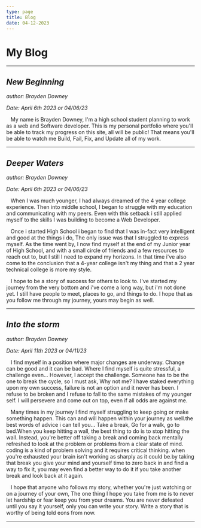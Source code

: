 ```yaml
---
type: page
title: Blog
date: 04-12-2023
---
```


# My Blog

---

## *New Beginning*

*author: Brayden Downey*

*Date: April 6th 2023 or 04/06/23*


&nbsp;&nbsp; My name is Brayden Downey, I'm a high school student planning to work as a web and Software developer.
This is my personal portfolio where you'll be able to track my progress on this site, all will be public!
That means you'll be able to watch me Build, Fail, Fix, and Update all of my work.


---

## *Deeper Waters*

*author: Brayden Downey*

*Date: April 6th 2023 or 04/06/23*


&nbsp;&nbsp; When I was much younger, I had always dreamed of the 4 year college experience. Then into middle school,
I began to struggle with my education and communicating with my peers. Even with this setback i still applied
myself to the skills I was building to become a Web Developer.

&nbsp;&nbsp; Once i started High School i began to find that I was in-fact very intelligent and good at the things i do,
The only issue was that I struggled to express myself. As the time went by, I now find myself at the end of my 
Junior year of High School, and with a small circle of friends and a few resources to reach out to, but I still
I need to expand my horizons. In that time i've also come to the conclusion that a 4-year college isn't my thing
and that a 2 year technical college is more my style. 

&nbsp;&nbsp; I hope to be a story of success for others to look to. I've started my journey from the very bottom and i've come a long way,
but i'm not done yet. I still have people to meet, places to go, and things to do. I hope that as you follow me through my journey,
yours may begin as well.


---

## *Into the storm*

*author: Brayden Downey*

*Date: April 11th 2023 or 04/11/23*


&nbsp;&nbsp; I find myself in a position where major changes are underway. Change can be good and it can be bad.
Where I find myself is quite stressful, a challenge even... However, I accept the challenge.
Someone has to be the one to break the cycle, so I must ask, Why not me? I have staked everything upon
my own success, failure is not an option and it never has been. I refuse to be broken and I refuse to fall to the same
mistakes of my younger self. I will persevere and come out on top, even if all odds are against me.

&nbsp;&nbsp; Many times in my journey I find myself struggling to keep going or make something happen.
This can and will happen within your journey as well.the best words of advice i can tell you...
Take a break, Go for a walk, go to bed.When you keep hitting a wall, the best thing to do is to stop hitting the wall.
Instead, you're better off taking a break and coming back mentally refreshed to look at the problem or problems
from a clear state of mind. coding is a kind of problem solving and it requires critical thinking.
when you're exhausted your brain isn't working as sharply as it could be.by taking that break 
you give your mind and yourself time to zero back in and find a way to fix it, you may even find a
better way to do it if you take another break and look back at it again.

&nbsp;&nbsp; I hope that anyone who follows my story, whether you're just watching or on a journey of your own,
The one thing I hope you take from me is to never let hardship or fear keep you from your dreams.
You are never defeated until you say it yourself, only you can write your story.
Write a story that is worthy of being told eons from now.

---
